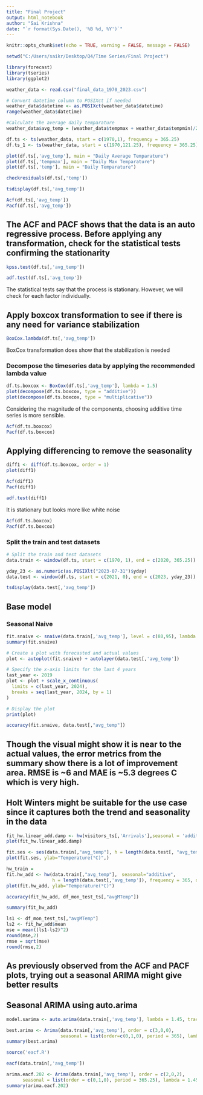 ```yaml
---
title: "Final Project"
output: html_notebook
author: "Sai Krishna"
date: "`r format(Sys.Date(), '%B %d, %Y')`"
---
```


```r
knitr::opts_chunk$set(echo = TRUE, warning = FALSE, message = FALSE) 
```

```r
setwd("C:/Users/saikr/Desktop/Q4/Time Series/Final Project")
```

```r
library(forecast)
library(tseries)
library(ggplot2)
```


```r
weather_data <- read.csv("final_data_1970_2023.csv")
```

```r
# Convert datetime column to POSIXct if needed
weather_data$datetime <- as.POSIXct(weather_data$datetime)
range(weather_data$datetime)
```
```r
#Calculate the average daily temparature
weather_data$avg_temp = (weather_data$tempmax + weather_data$tempmin)/2
```


```r
df.ts <- ts(weather_data, start = c(1970,1), frequency = 365.25)
df.ts_1 <- ts(weather_data, start = c(1970,121.25), frequency = 365.25)
```


```r
plot(df.ts[,'avg_temp'], main = "Daily Average Temparature")
plot(df.ts[,'tempmax'], main = "Daily Max Temparature")
plot(df.ts[,'temp'], main = "Daily Temparature")
```
```r
checkresiduals(df.ts[,'temp'])
```

```r
tsdisplay(df.ts[,'avg_temp'])
```
```r
Acf(df.ts[,'avg_temp'])
Pacf(df.ts[,'avg_temp'])
```
## The ACF and PACF shows that the data is an auto regressive process. Before applying any transformation, check for the statistical tests confirming the stationarity
```r
kpss.test(df.ts[,'avg_temp'])
```
```r
adf.test(df.ts[,'avg_temp'])
```
The statistical tests say that the process is stationary. However, we will check for each factor individually.


## Apply boxcox transformation to see if there is any need for variance stabilization 
```r
BoxCox.lambda(df.ts[,'avg_temp'])
```
BoxCox transformation does show that the stabilization is needed

### Decompose the timeseries data by applying the recommended lambda value

```r
df.ts.boxcox <- BoxCox(df.ts[,'avg_temp'], lambda = 1.5)
plot(decompose(df.ts.boxcox, type = "additive"))
plot(decompose(df.ts.boxcox, type = "multiplicative"))
```
Considering the magnitude of the components, choosing additive time series is more sensible.

```r
Acf(df.ts.boxcox)
Pacf(df.ts.boxcox)
```

## Applying differencing to remove the seasonality
```r
diff1 <- diff(df.ts.boxcox, order = 1)
plot(diff1)
```
```r
Acf(diff1)
Pacf(diff1)
```


```r
adf.test(diff1)
```
It is stationary but looks more like white noise

```r
Acf(df.ts.boxcox)
Pacf(df.ts.boxcox)
```
### Split the train and test datasets
```r
# Split the train and test datasets
data.train <- window(df.ts, start = c(1970, 1), end = c(2020, 365.25))

yday_23 <- as.numeric(as.POSIXlt("2023-07-31")$yday)
data.test <- window(df.ts, start = c(2021, 0), end = c(2023, yday_23))
```

```r
tsdisplay(data.test[,'avg_temp'])
```


## Base model
### Seasonal Naive
```r
fit.snaive <- snaive(data.train[,'avg_temp'], level = c(80,95), lambda = 1.45, h = length(data.test[,'avg_temp']))
summary(fit.snaive)
```
```r
# Create a plot with forecasted and actual values
plot <- autoplot(fit.snaive) + autolayer(data.test[,'avg_temp'])

# Specify the x-axis limits for the last 4 years
last_year <- 2019
plot <- plot + scale_x_continuous(
  limits = c(last_year, 2024),
  breaks = seq(last_year, 2024, by = 1)
)

# Display the plot
print(plot)
```
```r
accuracy(fit.snaive, data.test[,"avg_temp"])
```


## Though the visual might show it is near to the actual values, the error metrics from the summary show there is a lot of improvement area. RMSE is ~6 and MAE is ~5.3 degrees C which is very high.

## Holt Winters might be suitable for the use case since it captures both the trend and seasonality in the data
```r
fit_hw.linear_add.damp <- hw(visitors_ts[,'Arrivals'],seasonal = 'additive', h = 20, damped = TRUE)
plot(fit_hw.linear_add.damp)
```


```r
fit.ses <- ses(data.train[,"avg_temp"], h = length(data.test[, "avg_temp"]), alpha = 0.2)
plot(fit.ses, ylab="Temperature(°C)",)
```

```r
hw_train = 
fit.hw_add <- hw(data.train[,"avg_temp"],　seasonal="additive", 
                 h = length(data.test[,'avg_temp']), frequency = 365, damped = TRUE, alpha = 0.2)
plot(fit.hw_add, ylab="Temperature(°C)")

```

```r
accuracy(fit_hw_add, df_mon_test_ts[,"avgMTemp"])
```
```r
summary(fit_hw_add)
```

```r
ls1 <- df_mon_test_ts[,"avgMTemp"]
ls2 <- fit_hw_add$mean
mse = mean((ls1-ls2)^2)
round(mse,2)
rmse = sqrt(mse)
round(rmse,2)
```


## As previously observed from the ACF and PACF plots, trying out a seasonal ARIMA might give better results

## Seasonal ARIMA using auto.arima

```r
model.sarima <- auto.arima(data.train[,'avg_temp'], lambda = 1.45, trace = TRUE, seasonal = TRUE)
```

```r
best.arima <- Arima(data.train[,'avg_temp'], order = c(3,0,0), 
                    seasonal = list(order=c(0,1,0), period = 365), lambda = 1.45)
summary(best.arima)
```

```r
source('eacf.R')
```

```r
eacf(data.train[,'avg_temp'])
```
```r
arima.eacf.202 <- Arima(data.train[,'avg_temp'], order = c(2,0,2), 
      seasonal = list(order = c(0,1,0), period = 365.25), lambda = 1.45)
summary(arima.eacf.202)
```















